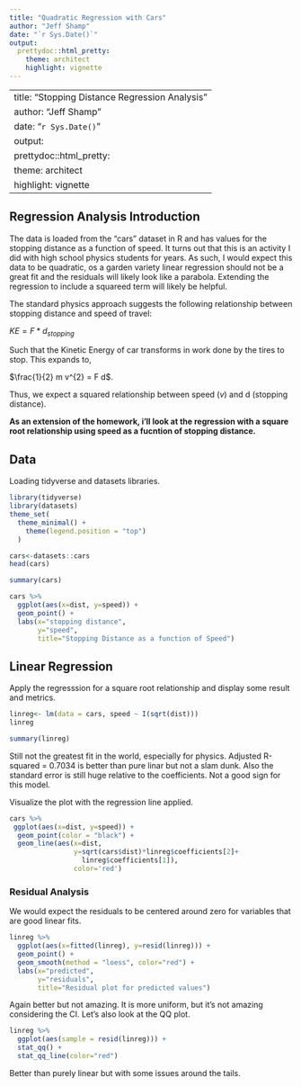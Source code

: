 ```yaml
---
title: "Quadratic Regression with Cars"
author: "Jeff Shamp"
date: "`r Sys.Date()`"
output:
  prettydoc::html_pretty:
    theme: architect
    highlight: vignette
---
```


---
title: "Stopping Distance Regression Analysis"
author: "Jeff Shamp"
date: "`r Sys.Date()`"
output:
  prettydoc::html_pretty:
    theme: architect
    highlight: vignette
---

## Regression Analysis Introduction

The data is loaded from the "cars" dataset in R and has values for the stopping distance as a function of speed. It turns out that this is an activity I did with high school physics students for years. As such, I would expect this data to be quadratic, os a garden variety linear regression should not be a great fit and the residuals will likely look like a parabola. Extending the regression to include a squareed term will likely be helpful. 

The standard physics approach suggests the following relationship between stopping distance and speed of travel:

$KE = F*d_{stopping}$

Such that the Kinetic Energy of car transforms in work done by the tires to stop. This expands to, 

$\frac{1}{2} m v^{2} = F d$.

Thus, we expect a squared relationship between speed (_v_) and d (stopping distance). 

**As an extension of the homework, i'll look at the regression with a square root relationship using speed as a fucntion of stopping distance.**

## Data

Loading tidyverse and datasets libraries.

```r
library(tidyverse)
library(datasets)
theme_set(
  theme_minimal() +
    theme(legend.position = "top")
  )
```

```r
cars<-datasets::cars
head(cars)
```

```r
summary(cars)
```

```r
cars %>%
  ggplot(aes(x=dist, y=speed)) +
  geom_point() +
  labs(x="stopping distance",
       y="speed",
       title="Stopping Distance as a function of Speed")
```

## Linear Regression

Apply the regresssion for a square root relationship and display some result and metrics.

```r
linreg<- lm(data = cars, speed ~ I(sqrt(dist)))
linreg
```

```r
summary(linreg)
```

Still not the greatest fit in the world, especially for physics. Adjusted R-squared = 0.7034 is better than pure linar but not a slam dunk. Also the standard error is still huge relative to the coefficients. Not a good sign for this model. 

Visualize the plot with the regression line applied. 

```r
cars %>%
 ggplot(aes(x=dist, y=speed)) +
  geom_point(color = "black") +
  geom_line(aes(x=dist,
                y=sqrt(cars$dist)*linreg$coefficients[2]+
                  linreg$coefficients[1]),
                color='red')
```


### Residual Analysis

We would expect the residuals to be centered around zero for variables that are good linear fits. 

```r
linreg %>%
  ggplot(aes(x=fitted(linreg), y=resid(linreg))) +
  geom_point() + 
  geom_smooth(method = "loess", color="red") +
  labs(x="predicted",
       y="residuals",
       title="Residual plot for predicted values")
```

Again better but not amazing. It is more uniform, but it's not amazing considering the CI. Let's also look at the QQ plot. 

```r
linreg %>%
  ggplot(aes(sample = resid(linreg))) +
  stat_qq() +
  stat_qq_line(color="red")
```

Better than purely linear but with some issues around the tails. 





